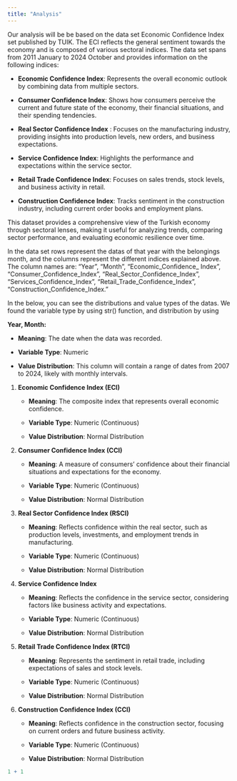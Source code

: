 ```yaml
---
title: "Analysis"
---
```


Our analysis will be be based on the data set Economic Confidence Index set published by TUIK. The ECI reflects the general sentiment towards the economy and is composed of various sectoral indices. The data set spans from 2011 January to 2024 October and provides information on the following indices:

-   **Economic Confidence Index**: Represents the overall economic outlook by combining data from multiple sectors.

-   **Consumer Confidence Index**: Shows how consumers perceive the current and future state of the economy, their financial situations, and their spending tendencies.

-   **Real Sector Confidence Index** : Focuses on the manufacturing industry, providing insights into production levels, new orders, and business expectations.

-   **Service Confidence Index**: Highlights the performance and expectations within the service sector.

-   **Retail Trade Confidence Index**: Focuses on sales trends, stock levels, and business activity in retail.

-   **Construction Confidence Index**: Tracks sentiment in the construction industry, including current order books and employment plans.

This dataset provides a comprehensive view of the Turkish economy through sectoral lenses, making it useful for analyzing trends, comparing sector performance, and evaluating economic resilience over time.

In the data set rows represent the datas of that year with the belongings month, and the columns represent the different indices explained above. The column names are: "Year", "Month", "Economic_Confidence\_ Index", "Consumer_Confidence_Index", "Real_Sector_Confidence_Index", "Services_Confidence_Index", "Retail_Trade_Confidence_Index", "Construction_Confidence_Index."

In the below, you can see the distributions and value types of the datas. We found the variable type by using str() function, and distribution by using

**Year, Month:**

-   **Meaning**: The date when the data was recorded.

-   **Variable Type**: Numeric

-   **Value Distribution**: This column will contain a range of dates from 2007 to 2024, likely with monthly intervals.

1.  **Economic Confidence Index (ECI)**

    -   **Meaning**: The composite index that represents overall economic confidence.

    -   **Variable Type**: Numeric (Continuous)

    -   **Value Distribution**: Normal Distribution

2.  **Consumer Confidence Index (CCI)**

    -   **Meaning**: A measure of consumers' confidence about their financial situations and expectations for the economy.

    -   **Variable Type**: Numeric (Continuous)

    -   **Value Distribution**: Normal Distribution

3.  **Real Sector Confidence Index (RSCI)**

    -   **Meaning**: Reflects confidence within the real sector, such as production levels, investments, and employment trends in manufacturing.

    -   **Variable Type**: Numeric (Continuous)

    -   **Value Distribution**: Normal Distribution

4.  **Service Confidence Index**

    -   **Meaning**: Reflects the confidence in the service sector, considering factors like business activity and expectations.

    -   **Variable Type**: Numeric (Continuous)

    -   **Value Distribution**: Normal Distribution

5.  **Retail Trade Confidence Index (RTCI)**

    -   **Meaning**: Represents the sentiment in retail trade, including expectations of sales and stock levels.

    -   **Variable Type**: Numeric (Continuous)

    -   **Value Distribution**: Normal Distribution

6.  **Construction Confidence Index (CCI)**

    -   **Meaning**: Reflects confidence in the construction sector, focusing on current orders and future business activity.

    -   **Variable Type**: Numeric (Continuous)

    -   **Value Distribution**: Normal Distribution

```r
1 + 1
```
